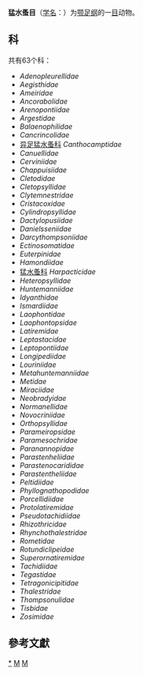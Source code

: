 {{Automatic taxobox
| taxon = Harpacticoida
| authority = G. O. Sars, 1903
| image = Harpacticoid copepod GLERL 1.jpg
| image_caption = 桡脚类动物''Harpacticoid copepod'' 
}}
'''猛水蚤目'''（[[学名|学名]]：{{lang|la|''Harpacticoida''}}）为[[颚足纲|颚足纲]]的一[[目|目]]动物。

==科==
共有63个科：
* ''Adenopleurellidae''
* ''Aegisthidae''
* ''Ameiridae''
* ''Ancorabolidae''
* ''Arenopontiidae''
* ''Argestidae''
* ''Balaenophilidae''
* ''Cancrincolidae''
* [[异足猛水蚤科|异足猛水蚤科]] ''Canthocamptidae''
* ''Canuellidae''
* ''Cerviniidae''
* ''Chappuisiidae''
* ''Cletodidae''
* ''Cletopsyllidae''
* ''Clytemnestridae''
* ''Cristacoxidae''
* ''Cylindropsyllidae''
* ''Dactylopusiidae''
* ''Danielsseniidae''
* ''Darcythompsoniidae''
* ''Ectinosomatidae''
* ''Euterpinidae''
* ''Hamondiidae''
* [[猛水蚤科|猛水蚤科]] ''Harpacticidae''
* ''Heteropsyllidae''
* ''Huntemanniidae''
* ''Idyanthidae''
* ''Ismardiidae''
* ''Laophontidae''
* ''Laophontopsidae''
* ''Latiremidae''
* ''Leptastacidae''
* ''Leptopontiidae''
* ''Longipediidae''
* ''Louriniidae''
* ''Metahuntemanniidae''
* ''Metidae''
* ''Miraciidae''
* ''Neobradyidae''
* ''Normanellidae''
* ''Novocriniidae''
* ''Orthopsyllidae''
* ''Parameiropsidae''
* ''Paramesochridae''
* ''Paranannopidae''
* ''Parastenheliidae''
* ''Parastenocarididae''
* ''Parastentheliidae''
* ''Peltidiidae''
* ''Phyllognathopodidae''
* ''Porcellidiidae''
* ''Protolatiremidae''
* ''Pseudotachidiidae''
* ''Rhizothricidae''
* ''Rhynchothalestridae''
* ''Rometidae''
* ''Rotundiclipeidae''
* ''Superornatiremidae''
* ''Tachidiidae''
* ''Tegastidae''
* ''Tetragonicipitidae''
* ''Thalestridae''
* ''Thompsonulidae''
* ''Tisbidae''
* ''Zosimidae''

==參考文獻==
{{reflist}}

{{taxonbar}}

[[Category:_猛水蚤目|*]]
[[Category:_顎足綱|M]]
[[Category:1903年描述的分类群|M]]